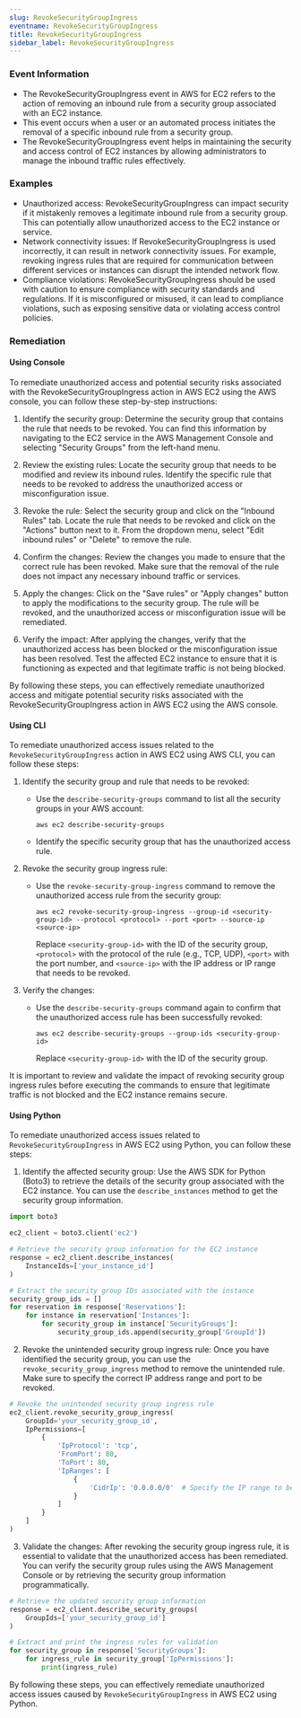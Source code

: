 ```yaml
--- 
slug: RevokeSecurityGroupIngress
eventname: RevokeSecurityGroupIngress
title: RevokeSecurityGroupIngress
sidebar_label: RevokeSecurityGroupIngress
---
```

                       
### Event Information

- The RevokeSecurityGroupIngress event in AWS for EC2 refers to the action of removing an inbound rule from a security group associated with an EC2 instance.
- This event occurs when a user or an automated process initiates the removal of a specific inbound rule from a security group.
- The RevokeSecurityGroupIngress event helps in maintaining the security and access control of EC2 instances by allowing administrators to manage the inbound traffic rules effectively.


### Examples

- Unauthorized access: RevokeSecurityGroupIngress can impact security if it mistakenly removes a legitimate inbound rule from a security group. This can potentially allow unauthorized access to the EC2 instance or service.
- Network connectivity issues: If RevokeSecurityGroupIngress is used incorrectly, it can result in network connectivity issues. For example, revoking ingress rules that are required for communication between different services or instances can disrupt the intended network flow.
- Compliance violations: RevokeSecurityGroupIngress should be used with caution to ensure compliance with security standards and regulations. If it is misconfigured or misused, it can lead to compliance violations, such as exposing sensitive data or violating access control policies.

### Remediation

#### Using Console

To remediate unauthorized access and potential security risks associated with the RevokeSecurityGroupIngress action in AWS EC2 using the AWS console, you can follow these step-by-step instructions:

1. Identify the security group: Determine the security group that contains the rule that needs to be revoked. You can find this information by navigating to the EC2 service in the AWS Management Console and selecting "Security Groups" from the left-hand menu.

2. Review the existing rules: Locate the security group that needs to be modified and review its inbound rules. Identify the specific rule that needs to be revoked to address the unauthorized access or misconfiguration issue.

3. Revoke the rule: Select the security group and click on the "Inbound Rules" tab. Locate the rule that needs to be revoked and click on the "Actions" button next to it. From the dropdown menu, select "Edit inbound rules" or "Delete" to remove the rule.

4. Confirm the changes: Review the changes you made to ensure that the correct rule has been revoked. Make sure that the removal of the rule does not impact any necessary inbound traffic or services.

5. Apply the changes: Click on the "Save rules" or "Apply changes" button to apply the modifications to the security group. The rule will be revoked, and the unauthorized access or misconfiguration issue will be remediated.

6. Verify the impact: After applying the changes, verify that the unauthorized access has been blocked or the misconfiguration issue has been resolved. Test the affected EC2 instance to ensure that it is functioning as expected and that legitimate traffic is not being blocked.

By following these steps, you can effectively remediate unauthorized access and mitigate potential security risks associated with the RevokeSecurityGroupIngress action in AWS EC2 using the AWS console.

#### Using CLI

To remediate unauthorized access issues related to the `RevokeSecurityGroupIngress` action in AWS EC2 using AWS CLI, you can follow these steps:

1. Identify the security group and rule that needs to be revoked:
   - Use the `describe-security-groups` command to list all the security groups in your AWS account:
     ```
     aws ec2 describe-security-groups
     ```
   - Identify the specific security group that has the unauthorized access rule.

2. Revoke the security group ingress rule:
   - Use the `revoke-security-group-ingress` command to remove the unauthorized access rule from the security group:
     ```
     aws ec2 revoke-security-group-ingress --group-id <security-group-id> --protocol <protocol> --port <port> --source-ip <source-ip>
     ```
     Replace `<security-group-id>` with the ID of the security group, `<protocol>` with the protocol of the rule (e.g., TCP, UDP), `<port>` with the port number, and `<source-ip>` with the IP address or IP range that needs to be revoked.

3. Verify the changes:
   - Use the `describe-security-groups` command again to confirm that the unauthorized access rule has been successfully revoked:
     ```
     aws ec2 describe-security-groups --group-ids <security-group-id>
     ```
     Replace `<security-group-id>` with the ID of the security group.

It is important to review and validate the impact of revoking security group ingress rules before executing the commands to ensure that legitimate traffic is not blocked and the EC2 instance remains secure.

#### Using Python

To remediate unauthorized access issues related to `RevokeSecurityGroupIngress` in AWS EC2 using Python, you can follow these steps:

1. Identify the affected security group: Use the AWS SDK for Python (Boto3) to retrieve the details of the security group associated with the EC2 instance. You can use the `describe_instances` method to get the security group information.

```python
import boto3

ec2_client = boto3.client('ec2')

# Retrieve the security group information for the EC2 instance
response = ec2_client.describe_instances(
    InstanceIds=['your_instance_id']
)

# Extract the security group IDs associated with the instance
security_group_ids = []
for reservation in response['Reservations']:
    for instance in reservation['Instances']:
        for security_group in instance['SecurityGroups']:
            security_group_ids.append(security_group['GroupId'])
```

2. Revoke the unintended security group ingress rule: Once you have identified the security group, you can use the `revoke_security_group_ingress` method to remove the unintended rule. Make sure to specify the correct IP address range and port to be revoked.

```python
# Revoke the unintended security group ingress rule
ec2_client.revoke_security_group_ingress(
    GroupId='your_security_group_id',
    IpPermissions=[
        {
            'IpProtocol': 'tcp',
            'FromPort': 80,
            'ToPort': 80,
            'IpRanges': [
                {
                    'CidrIp': '0.0.0.0/0'  # Specify the IP range to be revoked
                }
            ]
        }
    ]
)
```

3. Validate the changes: After revoking the security group ingress rule, it is essential to validate that the unauthorized access has been remediated. You can verify the security group rules using the AWS Management Console or by retrieving the security group information programmatically.

```python
# Retrieve the updated security group information
response = ec2_client.describe_security_groups(
    GroupIds=['your_security_group_id']
)

# Extract and print the ingress rules for validation
for security_group in response['SecurityGroups']:
    for ingress_rule in security_group['IpPermissions']:
        print(ingress_rule)
```

By following these steps, you can effectively remediate unauthorized access issues caused by `RevokeSecurityGroupIngress` in AWS EC2 using Python.


 